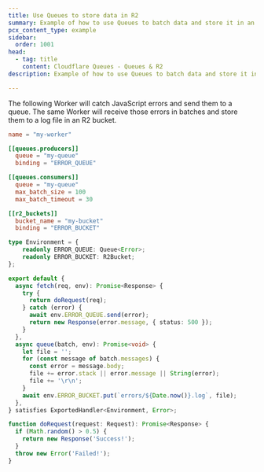 ```yaml
---
title: Use Queues to store data in R2
summary: Example of how to use Queues to batch data and store it in an R2 bucket.
pcx_content_type: example
sidebar:
  order: 1001
head:
  - tag: title
    content: Cloudflare Queues - Queues & R2
description: Example of how to use Queues to batch data and store it in an R2 bucket.

---
```



The following Worker will catch JavaScript errors and send them to a queue. The same Worker will receive those errors in batches and store them to a log file in an R2 bucket.

<WranglerConfig>

```toml
name = "my-worker"

[[queues.producers]]
  queue = "my-queue"
  binding = "ERROR_QUEUE"

[[queues.consumers]]
  queue = "my-queue"
  max_batch_size = 100
  max_batch_timeout = 30

[[r2_buckets]]
  bucket_name = "my-bucket"
  binding = "ERROR_BUCKET"
```

</WranglerConfig>

```ts
type Environment = {
	readonly ERROR_QUEUE: Queue<Error>;
	readonly ERROR_BUCKET: R2Bucket;
};

export default {
  async fetch(req, env): Promise<Response> {
    try {
      return doRequest(req);
    } catch (error) {
      await env.ERROR_QUEUE.send(error);
      return new Response(error.message, { status: 500 });
    }
  },
  async queue(batch, env): Promise<void> {
    let file = '';
    for (const message of batch.messages) {
      const error = message.body;
      file += error.stack || error.message || String(error);
      file += '\r\n';
    }
    await env.ERROR_BUCKET.put(`errors/${Date.now()}.log`, file);
  },
} satisfies ExportedHandler<Environment, Error>;

function doRequest(request: Request): Promise<Response> {
  if (Math.random() > 0.5) {
    return new Response('Success!');
  }
  throw new Error('Failed!');
}
```
